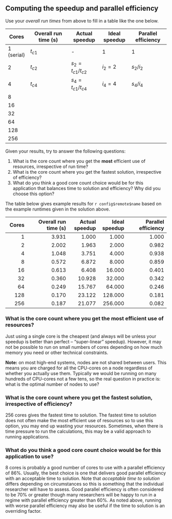 ::: challenge
## Computing the speedup and parallel efficiency
Use your *overall run times* from above to fill in a table like the one below.

| Cores      | Overall run time (s) | Actual speedup  | Ideal speedup | Parallel efficiency |
|------------|----------------------|-----------------|----------------|---------------------|
| 1 (serial) |        $t_{c1}$      |       -         |       1        |          1         |
| 2          |        $t_{c2}$      | $s_2 = t_{c1}/t_{c2}$ | $i_2 = 2$ |  $s_2 / i_2$     |
| 4          |        $t_{c4}$      | $s_4 = t_{c1}/t_{c4}$ | $i_4 = 4$ |  $s_4 / i_4$     |                   
| 8          |                      |                 |                |                     | 
| 16         |                      |                 |                |                     |
| 32         |                      |                 |                |                     |
| 64         |                      |                 |                |                     |             
| 128        |                      |                 |                |                     |
| 256        |                      |                 |                |                     |

Given your results, try to answer the following questions:

1. What is the core count where you get the **most** efficient use of resources, irrespective
  of run time?
2. What is the core count where you get the fastest solution, irrespective of efficiency?
3. What do you think a good core count choice would be for this application that balances
   time to solution and efficiency? Why did you choose this option?

::: solution

The table below gives example results for `r config$remote$name` based on the example 
runtimes given in the solution above.

| Cores      | Overall run time (s) | Actual speedup | Ideal speedup | Parallel efficiency |
|-----------:|---------------------:|---------------:|--------------:|--------------------:|
|          1 |                3.931 |          1.000 |         1.000 |               1.000 |
|          2 |                2.002 |          1.963 |         2.000 |               0.982 |
|          4 |                1.048 |          3.751 |         4.000 |               0.938 |
|          8 |                0.572 |          6.872 |         8.000 |               0.859 |
|         16 |                0.613 |          6.408 |        16.000 |               0.401 |
|         32 |                0.360 |         10.928 |        32.000 |               0.342 |
|         64 |                0.249 |         15.767 |        64.000 |               0.246 |
|        128 |                0.170 |         23.122 |       128.000 |               0.181 |
|        256 |                0.187 |         21.077 |       256.000 |               0.082 |

### What is the core count where you get the **most** efficient use of resources?

Just using a single core is the cheapest (and always will be unless your speedup is better
than perfect – “super-linear” speedup). However, it may not be possible to run on small
numbers of cores depending on how much memory you need or other technical constraints.

**Note:** on most high-end systems, nodes are not shared between users. This means you are
charged for all the CPU-cores on a node regardless of whether you actually use them. Typically
we would be running on many hundreds of CPU-cores not a few tens, so the real question in
practice is: what is the optimal number of nodes to use?

### What is the core count where you get the fastest solution, irrespective of efficiency?

256 cores gives the fastest time to solution.
The fastest time to solution does not often make the most efficient use of resources so 
to use this option, you may end up wasting your resources. Sometimes, when there is 
time pressure to run the calculations, this may be a valid approach to running 
applications.

### What do you think a good core count choice would be for this application to use?

8 cores is probably a good number of cores to use with a parallel efficiency of 86%.
Usually, the best choice is one that delivers good parallel efficiency with an acceptable
time to solution. Note that *acceptable time to solution* differs depending on circumstances
so this is something that the individual researcher will have to assess. Good parallel
efficiency is often considered to be 70% or greater though many researchers will be happy
to run in a regime with parallel efficiency greater than 60%. As noted above, running with
worse parallel efficiency may also be useful if the time to solution is an overriding factor.

:::
:::